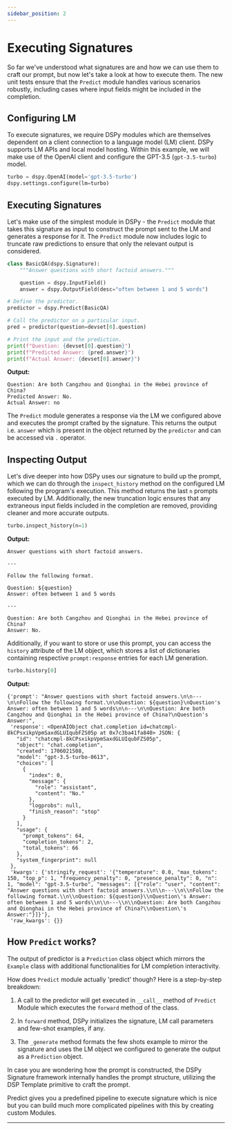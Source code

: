 ```yaml
---
sidebar_position: 2
---
```



# Executing Signatures

So far we've understood what signatures are and how we can use them to craft our prompt, but now let's take a look at how to execute them. The new unit tests ensure that the `Predict` module handles various scenarios robustly, including cases where input fields might be included in the completion.

## Configuring LM

To execute signatures, we require DSPy modules which are themselves dependent on a client connection to a language model (LM) client. DSPy supports LM APIs and local model hosting. Within this example, we will make use of the OpenAI client and configure the GPT-3.5 (`gpt-3.5-turbo`) model.

```python
turbo = dspy.OpenAI(model='gpt-3.5-turbo')
dspy.settings.configure(lm=turbo)
```

## Executing Signatures

Let's make use of the simplest module in DSPy - the `Predict` module that takes this signature as input to construct the prompt sent to the LM and generates a response for it. The `Predict` module now includes logic to truncate raw predictions to ensure that only the relevant output is considered. 

```python
class BasicQA(dspy.Signature):
    """Answer questions with short factoid answers."""

    question = dspy.InputField()
    answer = dspy.OutputField(desc="often between 1 and 5 words")

# Define the predictor.
predictor = dspy.Predict(BasicQA)

# Call the predictor on a particular input.
pred = predictor(question=devset[0].question)

# Print the input and the prediction.
print(f"Question: {devset[0].question}")
print(f"Predicted Answer: {pred.answer}")
print(f"Actual Answer: {devset[0].answer}")
```
**Output:**
```text
Question: Are both Cangzhou and Qionghai in the Hebei province of China?
Predicted Answer: No.
Actual Answer: no
```

The `Predict` module generates a response via the LM we configured above and executes the prompt crafted by the signature. This returns the output i.e. `answer` which is present in the object returned by the `predictor` and can be accessed via `.` operator.

## Inspecting Output

Let's dive deeper into how DSPy uses our signature to build up the prompt, which we can do through the `inspect_history` method on the configured LM following the program's execution. This method returns the last `n` prompts executed by LM. Additionally, the new truncation logic ensures that any extraneous input fields included in the completion are removed, providing cleaner and more accurate outputs.

```python
turbo.inspect_history(n=1)
```
**Output:**
```text
Answer questions with short factoid answers.

---

Follow the following format.

Question: ${question}
Answer: often between 1 and 5 words

---

Question: Are both Cangzhou and Qionghai in the Hebei province of China?
Answer: No.
```

Additionally, if you want to store or use this prompt, you can access the `history` attribute of the LM object, which stores a list of dictionaries containing respective  `prompt:response` entries for each LM generation.

```python
turbo.history[0]
```
**Output:**
```text
{'prompt': "Answer questions with short factoid answers.\n\n---\n\nFollow the following format.\n\nQuestion: ${question}\nQuestion's Answer: often between 1 and 5 words\n\n---\n\nQuestion: Are both Cangzhou and Qionghai in the Hebei province of China?\nQuestion's Answer:",
 'response': <OpenAIObject chat.completion id=chatcmpl-8kCPsxikpVpmSaxdGLUIqubFZS05p at 0x7c3ba41fa840> JSON: {
   "id": "chatcmpl-8kCPsxikpVpmSaxdGLUIqubFZS05p",
   "object": "chat.completion",
   "created": 1706021508,
   "model": "gpt-3.5-turbo-0613",
   "choices": [
     {
       "index": 0,
       "message": {
         "role": "assistant",
         "content": "No."
       },
       "logprobs": null,
       "finish_reason": "stop"
     }
   ],
   "usage": {
     "prompt_tokens": 64,
     "completion_tokens": 2,
     "total_tokens": 66
   },
   "system_fingerprint": null
 },
 'kwargs': {'stringify_request': '{"temperature": 0.0, "max_tokens": 150, "top_p": 1, "frequency_penalty": 0, "presence_penalty": 0, "n": 1, "model": "gpt-3.5-turbo", "messages": [{"role": "user", "content": "Answer questions with short factoid answers.\\n\\n---\\n\\nFollow the following format.\\n\\nQuestion: ${question}\\nQuestion\'s Answer: often between 1 and 5 words\\n\\n---\\n\\nQuestion: Are both Cangzhou and Qionghai in the Hebei province of China?\\nQuestion\'s Answer:"}]}'},
 'raw_kwargs': {}}
```

## How `Predict` works?

The output of predictor is a `Prediction` class object which mirrors the `Example` class with additional functionalities for LM completion interactivity. 

How does `Predict` module actually 'predict' though? Here is a step-by-step breakdown:

1. A call to the predictor will get executed in `__call__` method of `Predict` Module which executes the `forward` method of the class.

2. In `forward` method, DSPy initializes the signature, LM call parameters and few-shot examples, if any.

3. The `_generate` method formats the few shots example to mirror the signature and uses the LM object we configured to generate the output as a `Prediction` object. 

In case you are wondering how the prompt is constructed, the DSPy Signature framework internally handles the prompt structure, utilizing the DSP Template primitive to craft the prompt. 

Predict gives you a predefined pipeline to execute signature which is nice but you can build much more complicated pipelines with this by creating custom Modules.

***

<AuthorDetails name="Herumb Shandilya"/>